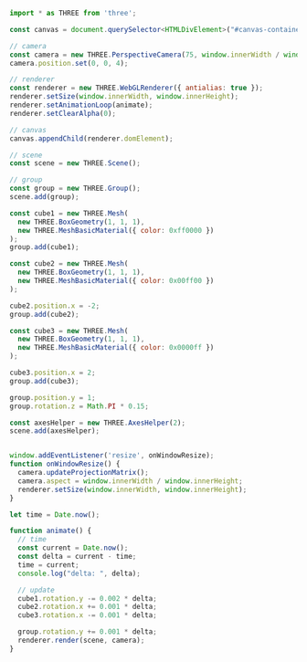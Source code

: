 
<Layout title="Animations w/ Delta Time Learning Three.js">
  <Example3 title="Animations" description="With Delta Time" />
  <div class="h-screen overflow-y-scroll rounded-2xl my-10 md:my-20 container max-w-7xl place-self-center">

```javascript
import * as THREE from 'three';

const canvas = document.querySelector<HTMLDivElement>("#canvas-container")!;

// camera
const camera = new THREE.PerspectiveCamera(75, window.innerWidth / window.innerHeight);
camera.position.set(0, 0, 4);

// renderer
const renderer = new THREE.WebGLRenderer({ antialias: true });
renderer.setSize(window.innerWidth, window.innerHeight);
renderer.setAnimationLoop(animate);
renderer.setClearAlpha(0);

// canvas
canvas.appendChild(renderer.domElement);

// scene
const scene = new THREE.Scene();

// group
const group = new THREE.Group();
scene.add(group);

const cube1 = new THREE.Mesh(
  new THREE.BoxGeometry(1, 1, 1),
  new THREE.MeshBasicMaterial({ color: 0xff0000 })
);
group.add(cube1);

const cube2 = new THREE.Mesh(
  new THREE.BoxGeometry(1, 1, 1),
  new THREE.MeshBasicMaterial({ color: 0x00ff00 })
);

cube2.position.x = -2;
group.add(cube2);

const cube3 = new THREE.Mesh(
  new THREE.BoxGeometry(1, 1, 1),
  new THREE.MeshBasicMaterial({ color: 0x0000ff })
);

cube3.position.x = 2;
group.add(cube3);

group.position.y = 1;
group.rotation.z = Math.PI * 0.15;

const axesHelper = new THREE.AxesHelper(2);
scene.add(axesHelper);


window.addEventListener('resize', onWindowResize);
function onWindowResize() {
  camera.updateProjectionMatrix();
  camera.aspect = window.innerWidth / window.innerHeight;
  renderer.setSize(window.innerWidth, window.innerHeight);
}

let time = Date.now();

function animate() {
  // time
  const current = Date.now();
  const delta = current - time;
  time = current;
  console.log("delta: ", delta);

  // update
  cube1.rotation.y -= 0.002 * delta;
  cube2.rotation.x += 0.001 * delta;
  cube3.rotation.x -= 0.001 * delta;

  group.rotation.y += 0.001 * delta;
  renderer.render(scene, camera);
}
```

  </div>
</Layout>
